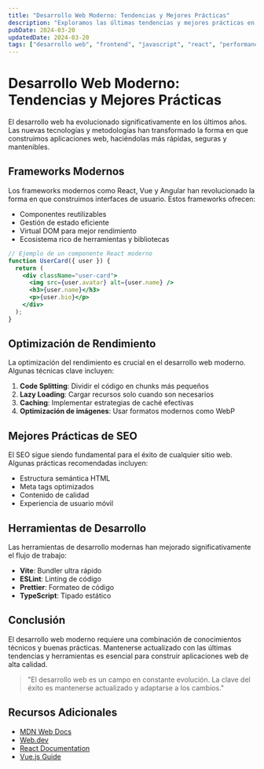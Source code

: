 ---
title: "Desarrollo Web Moderno: Tendencias y Mejores Prácticas"
description: "Exploramos las últimas tendencias y mejores prácticas en el desarrollo web moderno, desde frameworks hasta herramientas de optimización."
pubDate: 2024-03-20
updatedDate: 2024-03-20
tags: ["desarrollo web", "frontend", "javascript", "react", "performance"]
---

# Desarrollo Web Moderno: Tendencias y Mejores Prácticas

El desarrollo web ha evolucionado significativamente en los últimos años. Las nuevas tecnologías y metodologías han transformado la forma en que construimos aplicaciones web, haciéndolas más rápidas, seguras y mantenibles.

## Frameworks Modernos

Los frameworks modernos como React, Vue y Angular han revolucionado la forma en que construimos interfaces de usuario. Estos frameworks ofrecen:

- Componentes reutilizables
- Gestión de estado eficiente
- Virtual DOM para mejor rendimiento
- Ecosistema rico de herramientas y bibliotecas

```jsx
// Ejemplo de un componente React moderno
function UserCard({ user }) {
  return (
    <div className="user-card">
      <img src={user.avatar} alt={user.name} />
      <h3>{user.name}</h3>
      <p>{user.bio}</p>
    </div>
  );
}
```

## Optimización de Rendimiento

La optimización del rendimiento es crucial en el desarrollo web moderno. Algunas técnicas clave incluyen:

1. **Code Splitting**: Dividir el código en chunks más pequeños
2. **Lazy Loading**: Cargar recursos solo cuando son necesarios
3. **Caching**: Implementar estrategias de caché efectivas
4. **Optimización de imágenes**: Usar formatos modernos como WebP

## Mejores Prácticas de SEO

El SEO sigue siendo fundamental para el éxito de cualquier sitio web. Algunas prácticas recomendadas incluyen:

- Estructura semántica HTML
- Meta tags optimizados
- Contenido de calidad
- Experiencia de usuario móvil

## Herramientas de Desarrollo

Las herramientas de desarrollo modernas han mejorado significativamente el flujo de trabajo:

- **Vite**: Bundler ultra rápido
- **ESLint**: Linting de código
- **Prettier**: Formateo de código
- **TypeScript**: Tipado estático

## Conclusión

El desarrollo web moderno requiere una combinación de conocimientos técnicos y buenas prácticas. Mantenerse actualizado con las últimas tendencias y herramientas es esencial para construir aplicaciones web de alta calidad.

> "El desarrollo web es un campo en constante evolución. La clave del éxito es mantenerse actualizado y adaptarse a los cambios."

## Recursos Adicionales

- [MDN Web Docs](https://developer.mozilla.org)
- [Web.dev](https://web.dev)
- [React Documentation](https://reactjs.org)
- [Vue.js Guide](https://vuejs.org/guide/introduction.html) 